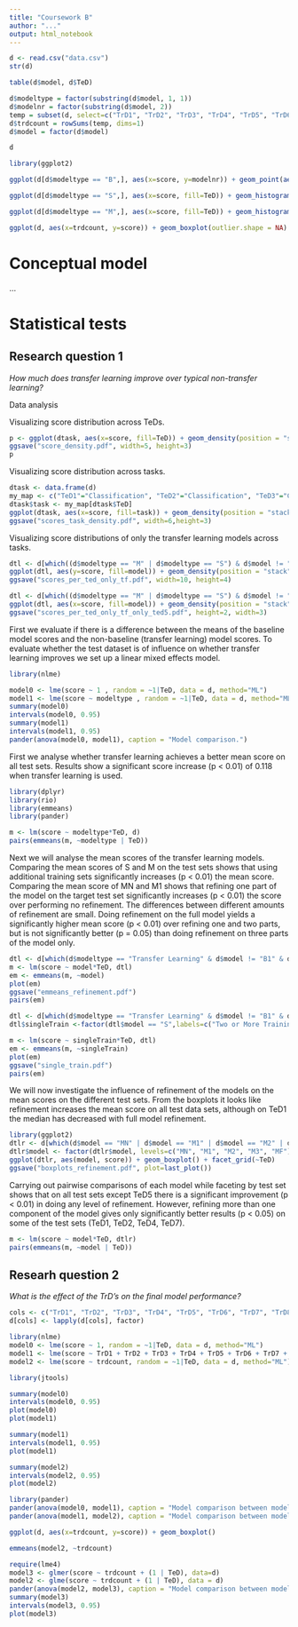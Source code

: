 ```yaml
---
title: "Coursework B"
author: "..."
output: html_notebook
---
```




```r
d <- read.csv("data.csv")
str(d)
```

```r
table(d$model, d$TeD)
```

```r
d$modeltype = factor(substring(d$model, 1, 1))
d$modelnr = factor(substring(d$model, 2))
temp = subset(d, select=c("TrD1", "TrD2", "TrD3", "TrD4", "TrD5", "TrD6", "TrD7", "TrD8"))
d$trdcount = rowSums(temp, dims=1)
d$model = factor(d$model)
```

```r
d
```

```r
library(ggplot2)

ggplot(d[d$modeltype == "B",], aes(x=score, y=modelnr)) + geom_point(aes(col=TeD), alpha=0.5, size=5) + ggtitle("Baseline models")
```

```r
ggplot(d[d$modeltype == "S",], aes(x=score, fill=TeD)) + geom_histogram() + ggtitle("Single TrD model")
```

```r
ggplot(d[d$modeltype == "M",], aes(x=score, fill=TeD)) + geom_histogram() + facet_grid(modelnr ~ .) + ggtitle("Multiple TrD models")
```

```r
ggplot(d, aes(x=trdcount, y=score)) + geom_boxplot(outlier.shape = NA) + geom_jitter(width = 0.2, alpha=0.3, size=1, aes(col=modeltype))
```

# Conceptual model

...

# Statistical tests

## Research question 1

*How much does transfer learning improve over typical non-transfer learning?*

Data analysis

Visualizing score distribution across TeDs.
``` r
p <- ggplot(dtask, aes(x=score, fill=TeD)) + geom_density(position = "stack", size=0.1) + facet_grid(~modeltype)
ggsave("score_density.pdf", width=5, height=3)
p
```
Visualizing score distribution across tasks.
``` r
dtask <- data.frame(d)
my_map <- c("TeD1"="Classification", "TeD2"="Classification", "TeD3"="Classification", "TeD4"="Classification", "TeD5"="Recommendation", "TeD6"="Regression", "TeD7"="Regression")
dtask$task <- my_map[dtask$TeD]
ggplot(dtask, aes(x=score, fill=task)) + geom_density(position = "stack", size=0.1) + facet_grid(~modeltype)
ggsave("scores_task_density.pdf", width=6,height=3)
```
Visualizing score distributions of only the transfer learning models across tasks.
``` r
dtl <- d[which((d$modeltype == "M" | d$modeltype == "S") & d$model != "B1" & d$model != "B2" & d$TeD != "TeD5"), c("model", "TeD", "score")]
ggplot(dtl, aes(y=score, fill=model)) + geom_density(position = "stack", size=0.1) + facet_grid(~TeD)
ggsave("scores_per_ted_only_tf.pdf", width=10, height=4)
```
``` r
dtl <- d[which((d$modeltype == "M" | d$modeltype == "S") & d$model != "B1" & d$model != "B2" & d$TeD == "TeD5"), c("model", "TeD", "score")]
ggplot(dtl, aes(x=score, fill=model)) + geom_density(position = "stack", size=0.1) + facet_grid(~TeD)
ggsave("scores_per_ted_only_tf_only_ted5.pdf", height=2, width=3)
```

First we evaluate if there is a difference between the means of the baseline model scores and the non-baseline (transfer learning) model scores.
To evaluate whether the test dataset is of influence on whether transfer learning improves we set up a linear mixed effects model.

```r
library(nlme)

model0 <- lme(score ~ 1 , random = ~1|TeD, data = d, method="ML")
model1 <- lme(score ~ modeltype , random = ~1|TeD, data = d, method="ML")
summary(model0)
intervals(model0, 0.95)
summary(model1)
intervals(model1, 0.95)
pander(anova(model0, model1), caption = "Model comparison.")
```
First we analyse whether transfer learning achieves a better mean score on all test sets. Results show a significant score increase (p < 0.01) of 0.118 when transfer learning is used.
``` r
library(dplyr)
library(rio)
library(emmeans)
library(pander)

m <- lm(score ~ modeltype*TeD, d)
pairs(emmeans(m, ~modeltype | TeD))
```

<!-- Nog wat toevoegen over p value ajustment (wat wordt gedaan door emmeans) -->
Next we will analyse the mean scores of the transfer learning models. Comparing the mean scores of S and M on the test sets shows that using additional training sets significantly increases (p < 0.01) the mean score. Comparing the mean score of MN and M1 shows that refining one part of the model on the target test set significantly increases (p < 0.01) the score over performing no refinement. The differences between different amounts of refinement are small. Doing refinement on the full model yields a significantly higher mean score (p < 0.01) over refining one and two parts, but is not significantly better (p = 0.05) than doing refinement on three parts of the model only.
``` r
dtl <- d[which(d$modeltype == "Transfer Learning" & d$model != "B1" & d$model != "B2"), c("model", "TeD", "score")]
m <- lm(score ~ model*TeD, dtl)
em <- emmeans(m, ~model)
plot(em)
ggsave("emmeans_refinement.pdf")
pairs(em)
```
``` r
dtl <- d[which(d$modeltype == "Transfer Learning" & d$model != "B1" & d$model != "B2"), c("model", "TeD", "score")]
dtl$singleTrain <-factor(dtl$model == "S",labels=c("Two or More Training Sets", "Single Training Set"))

m <- lm(score ~ singleTrain*TeD, dtl)
em <- emmeans(m, ~singleTrain)
plot(em)
ggsave("single_train.pdf")
pairs(em)
```

We will now investigate the influence of refinement of the models on the mean scores on the different test sets. From the boxplots it looks like refinement increases the mean score on all test data sets, although on TeD1 the median has decreased with full model refinement.
``` r
library(ggplot2)
dtlr <- d[which(d$model == "MN" | d$model == "M1" | d$model == "M2" | d$model == "M3" | d$model == "MF" ), c("model", "TeD", "score")]
dtlr$model <- factor(dtlr$model, levels=c("MN", "M1", "M2", "M3", "MF"))
ggplot(dtlr, aes(model, score)) + geom_boxplot() + facet_grid(~TeD)
ggsave("boxplots_refinement.pdf", plot=last_plot())
```
Carrying out pairwise comparisons of each model while faceting by test set shows that on all test sets except TeD5 there is a significant improvement (p < 0.01) in doing any level of refinement. However, refining more than one component of the model gives only significantly better results (p < 0.05) on some of the test sets (TeD1, TeD2, TeD4, TeD7).
``` r
m <- lm(score ~ model*TeD, dtlr)
pairs(emmeans(m, ~model | TeD))
```


## Researh question 2

*What is the effect of the TrD’s on the final model performance?*

```r
cols <- c("TrD1", "TrD2", "TrD3", "TrD4", "TrD5", "TrD6", "TrD7", "TrD8")
d[cols] <- lapply(d[cols], factor)
```

```r
library(nlme)
model0 <- lme(score ~ 1, random = ~1|TeD, data = d, method="ML")
model1 <- lme(score ~ TrD1 + TrD2 + TrD3 + TrD4 + TrD5 + TrD6 + TrD7 + TrD8, random = ~1|TeD, data = d, method="ML")
model2 <- lme(score ~ trdcount, random = ~1|TeD, data = d, method="ML")
```

```r
library(jtools)

summary(model0)
intervals(model0, 0.95)
plot(model0)
plot(model1)
```

```r
summary(model1)
intervals(model1, 0.95)
plot(model1)
```
```r
summary(model2)
intervals(model2, 0.95)
plot(model2)
```

```r
library(pander)
pander(anova(model0, model1), caption = "Model comparison between model 0 and model 1")
pander(anova(model1, model2), caption = "Model comparison between model 0 and model 1")
```

```r
ggplot(d, aes(x=trdcount, y=score)) + geom_boxplot()
```
```r
emmeans(model2, ~trdcount)
```


```r
require(lme4)
model3 <- glmer(score ~ trdcount + (1 | TeD), data=d)
model2 <- glme(score ~ trdcount + (1 | TeD), data = d)
pander(anova(model2, model3), caption = "Model comparison between model 2 and model 3")
summary(model3)
intervals(model3, 0.95)
plot(model3)
```

